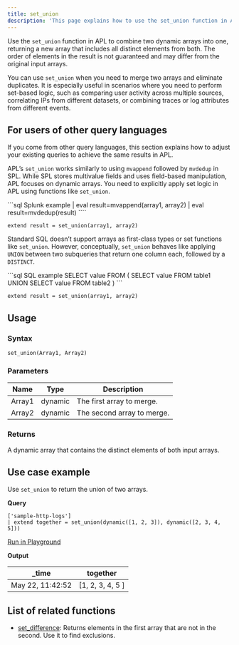 ```yaml
---
title: set_union
description: 'This page explains how to use the set_union function in APL.'
---
```


Use the `set_union` function in APL to combine two dynamic arrays into one, returning a new array that includes all distinct elements from both. The order of elements in the result is not guaranteed and may differ from the original input arrays.

You can use `set_union` when you need to merge two arrays and eliminate duplicates. It is especially useful in scenarios where you need to perform set-based logic, such as comparing user activity across multiple sources, correlating IPs from different datasets, or combining traces or log attributes from different events.

## For users of other query languages

If you come from other query languages, this section explains how to adjust your existing queries to achieve the same results in APL.

<AccordionGroup>
<Accordion title="Splunk SPL users">

APL’s `set_union` works similarly to using `mvappend` followed by `mvdedup` in SPL. While SPL stores multivalue fields and uses field-based manipulation, APL focuses on dynamic arrays. You need to explicitly apply set logic in APL using functions like `set_union`.

<CodeGroup>
```sql Splunk example
| eval result=mvappend(array1, array2)
| eval result=mvdedup(result)
````

```kusto APL equivalent
extend result = set_union(array1, array2)
```

</CodeGroup>

</Accordion>
<Accordion title="ANSI SQL users">

Standard SQL doesn’t support arrays as first-class types or set functions like `set_union`. However, conceptually, `set_union` behaves like applying `UNION` between two subqueries that return one column each, followed by a `DISTINCT`.

<CodeGroup>
```sql SQL example
SELECT value FROM (
  SELECT value FROM table1
  UNION
  SELECT value FROM table2
)
```

```kusto APL equivalent
extend result = set_union(array1, array2)
```

</CodeGroup>

</Accordion>
</AccordionGroup>

## Usage

### Syntax

```kusto
set_union(Array1, Array2)
```

### Parameters

| Name   | Type    | Description                |
| ------ | ------- | -------------------------- |
| Array1 | dynamic | The first array to merge.  |
| Array2 | dynamic | The second array to merge. |

### Returns

A dynamic array that contains the distinct elements of both input arrays.

## Use case example

Use `set_union` to return the union of two arrays.

**Query**

```kusto
['sample-http-logs']
| extend together = set_union(dynamic([1, 2, 3]), dynamic([2, 3, 4, 5]))
```

[Run in Playground](https://play.axiom.co/axiom-play-qf1k/query?initForm=%7B%22apl%22%3A%22%5B'sample-http-logs'%5D%20%7C%20extend%20together%20%3D%20set_union(dynamic(%5B1%2C%202%2C%203%5D)%2C%20dynamic(%5B2%2C%203%2C%204%2C%205%5D))%22%7D)

**Output**

| _time            | together |
| ---------------- | --- |
| May 22, 11:42:52 | [1, 2, 3, 4, 5 ] |

## List of related functions

- [set_difference](apl/scalar-functions/mathematical-functions/set-difference): Returns elements in the first array that are not in the second. Use it to find exclusions.
